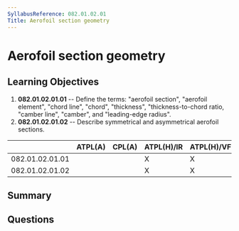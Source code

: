 ```yaml
---
SyllabusReference: 082.01.02.01
Title: Aerofoil section geometry
---
```


# Aerofoil section geometry

## Learning Objectives

1. **082.01.02.01.01** -- Define the terms: "aerofoil section", "aerofoil
   element", "chord line", "chord", "thickness", "thickness-to-chord ratio,
   "camber line", "camber", and "leading-edge radius".
2. **082.01.02.01.02** -- Describe symmetrical and asymmetrical aerofoil
   sections.

|                 | ATPL(A) | CPL(A) | ATPL(H)/IR | ATPL(H)/VFR | CPL(H) | IR  | CBIR(A) |
| --------------- | ------- | ------ | ---------- | ----------- | ------ | --- | ------- |
| 082.01.02.01.01 |         |        | X          | X           | X      |     |         |
| 082.01.02.01.02 |         |        | X          | X           | X      |     |         |

## Summary

## Questions
